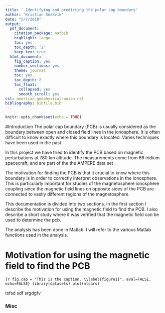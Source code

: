 ```yaml
---
title: ' Identifying and predicting the polar cap boundary'
author: "Kristian Snekvik"
date: "5/7/2018"
output:
  pdf_document:
    citation_package: natbib
    highlight: tango
    toc: yes
    toc_depth: '2'
    keep_tex: true
  html_document:
    fig_caption: yes
    number_sections: yes
    theme: journal
    toc: yes
    toc_depth: 2
    toc_float:
      collapsed: yes
      smooth_scroll: yes
csl: american-geophysical-union.csl
bibliography: bibfile.bib
---
```


```r
knitr::opts_chunk$set(echo = TRUE)
```

#Introduction
The polar cap boundary (PCB) is usually considered as the boundary between open and closed field lines in the ionosphere. It is often difficult to know exactly where this boundary is located. Varies techniques have been used in the past. 
<!-- (*Write a summary of past techniques here.*) -->

In this project we have tried to identify the PCB based on magnetic perturbations at 780 km altitude. The measurements come from 66 iridium spacecraft, and are part of the the AMPERE data set \cite[]{waters01, anderson14}. 

The motivation for finding the PCB is that it crucial to know where this boundary is in order to correctly interpret observations in the ionosphere. This is particularly important for studies of the magnetosphere ionosphere coupling since the magnetic field lines on opposite sides of the PCB are connected to vastly different regions of the magnetosphere.

This documentation is divided into two sections. In the first section I describe the motivation for using the magnetic field to find the PCB. I also describe a short study where it was verified that the magnetic field can be used to determine the pcb. 

The analysis has been done in Matlab. I will refer to the various Matlab functions used in the analysis.

# Motivation for using the magnetic field to find the PCB



```{r fig.cap = "This is the caption. \\label{figure1}", eval=FALSE, echo=FALSE}
library(datasets)
plot(mtcars)
```


tsfsd sdf srgdgfv

### Misc {-}


